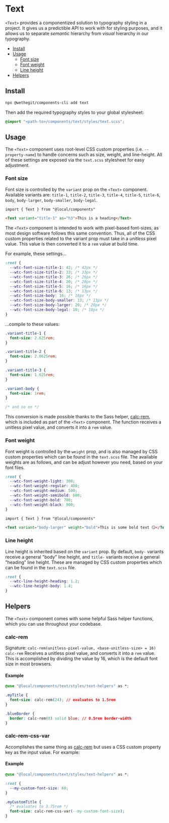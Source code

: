 
<Meta title="components/text/Readme" />

# Text

`<Text>` provides a componentized solution to typography styling in a project. It gives us a predictible API to work with for styling purposes, and it allows us to separate _semantic_ hierarchy from _visual_ hierarchy in our typography.

- [Install](#install)
- [Usage](#usage)
  - [Font size](#font-size)
  - [Font weight](#font-weight)
  - [Line height](#line-height)
- [Helpers](#helpers)

## Install

```bash
npx @wethegit/components-cli add text
```

Then add the required typography styles to your global stylesheet:

```css filename="global.scss"
@import "<path-to>/components/text/styles/text.scss";
```

## Usage

The `<Text>` component uses root-level CSS custom properties (i.e. `--property-name`) to handle concerns such as size, weight, and line-height. All of these settings are exposed via the `text.scss` stylesheet for easy adjustment.

### Font size

Font size is controlled by the `variant` prop on the `<Text>` component. Available variants are: `title-1`, `title-2`, `title-3`, `title-4`, `title-5`, `title-6`, `body`, `body-larger`, `body-smaller`, `body-legal`.

```html
import { Text } from "@local/components"

<Text variant="title-1" as="h3">This is a heading</Text>
```

The `<Text>` component is intended to work with pixel-based font-sizes, as most design software follows this same convention. Thus, all of the CSS custom properties related to the variant prop must take in a _unitless_ pixel value. This value is then converted it to a `rem` value at build time.

For example, these settings…

```css
:root {
  --wtc-font-size-title-1: 42; /* 42px */
  --wtc-font-size-title-2: 33; /* 33px */
  --wtc-font-size-title-3: 26; /* 26px */
  --wtc-font-size-title-4: 20; /* 20px */
  --wtc-font-size-title-5: 16; /* 16px */
  --wtc-font-size-title-6: 13; /* 13px */
  --wtc-font-size-body: 16; /* 16px */
  --wtc-font-size-body-smaller: 13; /* 13px */
  --wtc-font-size-body-larger: 20; /* 20px */
  --wtc-font-size-body-legal: 10; /* 10px */
}
```

…compile to these values:

```css
.variant-title-1 {
  font-size: 2.625rem;
}

.variant-title-2 {
  font-size: 2.0625rem;
}

.variant-title-3 {
  font-size: 1.625rem;
}

.variant-body {
  font-size: 1rem;
}

/* and so on */
```

This conversion is made possible thanks to the Sass helper, [calc-rem](#calc-rem), which is included as part of the `<Text>` component. The function receives a unitless pixel value, and converts it into a `rem` value.

### Font weight

Font weight is controlled by the `weight` prop, and is also managed by CSS custom properties which can be found in the `text.scss` file. The available weights are as follows, and can be adjust however you need, based on your font files.

```css
:root {
  --wtc-font-weight-light: 300;
  --wtc-font-weight-regular: 400;
  --wtc-font-weight-medium: 500;
  --wtc-font-weight-semibold: 600;
  --wtc-font-weight-bold: 700;
  --wtc-font-weight-black: 900;
}
```

```html
import { Text } from "@local/components"

<Text variant="body-larger" weight="bold">This is some bold text 😏</Text>
```

### Line height

Line height is inherited based on the `variant` prop. By default, `body-` variants receive a general "body" line height, and `title-` variants receive a general "heading" line height. These are managed by CSS custom properties which can be found in the `text.scss` file.

```css
:root {
  --wtc-line-height-heading: 1.2;
  --wtc-line-height-body: 1.4;
}
```

## Helpers

The `<Text>` component comes with some helpful Sass helper functions, which you can use throughout your codebase.

### calc-rem

Signature: `calc-rem(unitless-pixel-value, <base-unitless-size> = 16)`
`calc-rem` Receives a unitless pixel value, and converts it into a `rem` value. This is accomplished by dividing the value by 16, which is the default font size in most browsers.

#### Example

```css
@use "@local/components/text/styles/text-helpers" as *;

.myTitle {
  font-size: calc-rem(24); // evaluates to 1.5rem
}

.blueBorder {
  border: calc-rem(8) solid blue; // 0.5rem border-width
}
```

### calc-rem-css-var

Accomplishes the same thing as [calc-rem](#calc-rem) but uses a CSS custom property key as the input value. For example:

#### Example

```css
@use "@local/components/text/styles/text-helpers" as *;

:root {
  --my-custom-font-size: 60;
}

.myCustomTitle {
  /* evaluates to 3.75rem */
  font-size: calc-rem-css-var(--my-custom-font-size);
}
```

